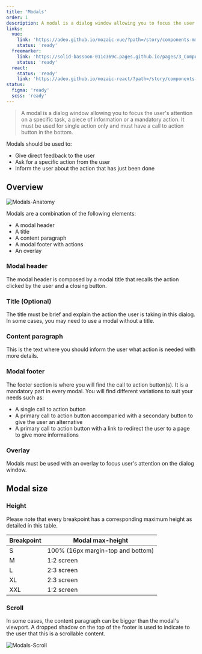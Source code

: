 ```yaml
---
title: 'Modals'
order: 1
description: A modal is a dialog window allowing you to focus the user's attention on a specific task, a piece of information or a mandatory action.
links:
  vue:
    link: 'https://adeo.github.io/mozaic-vue/?path=/story/components-mmodal'
    status: 'ready'
  freemarker:
    link: 'https://solid-bassoon-011c369c.pages.github.io/pages/3_Components/modal/'
    status: 'ready'
  react:
    status: 'ready'
    link: 'https://adeo.github.io/mozaic-react/?path=/story/components-modal'
status:
  figma: 'ready'
  scss: 'ready'
---
```


> A modal is a dialog window allowing you to focus the user's attention on a specific task, a piece of information or a mandatory action. It must be used for single action only and must have a call to action button in the bottom.

<Preview path="opening" nude />

Modals should be used to:

- Give direct feedback to the user
- Ask for a specific action from the user
- Inform the user about the action that has just been done

## Overview

![Modals-Anatomy](modals-anatomy--default.png)

Modals are a combination of the following elements:

- A modal header
- A title
- A content paragraph
- A modal footer with actions
- An overlay

### Modal header

The modal header is composed by a modal title that recalls the action clicked by the user and a closing button.

### Title (Optional)

The title must be brief and explain the action the user is taking in this dialog. In some cases, you may need to use a modal without a title.

### Content paragraph

This is the text where you should inform the user what action is needed with more details.

### Modal footer

The footer section is where you will find the call to action button(s). It is a mandatory part in every modal. You will find different variations to suit your needs such as:

- A single call to action button
- A primary call to action button accompanied with a secondary button to give the user an alternative
- A primary call to action button with a link to redirect the user to a page to give more informations

### Overlay

Modals must be used with an overlay to focus user's attention on the dialog window.

## Modal size

### Height

Please note that every breakpoint has a corresponding maximum height as detailed in this table.

| Breakpoint | Modal max-height                  |
| ---------- | --------------------------------- |
| S          | 100% (16px margin-top and bottom) |
| M          | 1:2 screen                        |
| L          | 2:3 screen                        |
| XL         | 2:3 screen                        |
| XXL        | 1:2 screen                        |

### Scroll

In some cases, the content paragraph can be bigger than the modal's viewport. A dropped shadow on the top of the footer is used to indicate to the user that this is a scrollable content.

![Modals-Scroll](modals-scroll.png)
